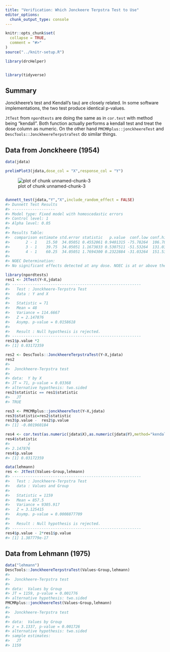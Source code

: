 ```yaml
---
title: "Verification: Which Jonckeere Terpstra Test to Use"
editor_options:
  chunk_output_type: console
---
```


```r
knitr::opts_chunk$set(
  collapse = TRUE,
  comment = "#>"
)
source("../knitr-setup.R")
```

```r
library(drcHelper)
```



```r

library(tidyverse)
```

## Summary

Jonckheere's test and Kendall's tau) are closely related. In some software implementations, the two test produce identical p-values.

`JtTest` from `npordtests` are doing the same as in `cor.test` with method being "kendall". Both function actually performs a kendall test and treat the dose column as numeric. On the other hand `PMCMRplus::jonckheereTest` and `DescTools::JonckheereTerpstraTest` do similar things.


## Data from Jonckheere (1954)


```r
data(jdata)

prelimPlot3(jdata,dose_col = "X",response_col = "Y")
```

![plot of chunk unnamed-chunk-3](figure/unnamed-chunk-3-1.png)

```r

dunnett_test(jdata,"Y","X",include_random_effect = FALSE)
#> Dunnett Test Results
#> -------------------
#> Model type: Fixed model with homoscedastic errors 
#> Control level: 1 
#> Alpha level: 0.05 
#> 
#> Results Table:
#>  comparison estimate std.error statistic   p.value  conf.low conf.high significant
#>       2 - 1    15.50  34.05051 0.4552061 0.9401315 -75.78264  106.7826       FALSE
#>       3 - 1    39.75  34.05051 1.1673833 0.5307511 -51.53264  131.0326       FALSE
#>       4 - 1    60.25  34.05051 1.7694300 0.2322884 -31.03264  151.5326       FALSE
#> 
#> NOEC Determination:
#> No significant effects detected at any dose. NOEC is at or above the highest tested dose.
```



```r
library(npordtests)
res1 <- JtTest(Y~X,jdata)
#> --------------------------------------------------------- 
#>   Test : Jonckheere-Terpstra Test 
#>   data : Y and X 
#> 
#>   Statistic = 71 
#>   Mean = 48 
#>   Variance = 114.6667 
#>   Z = 2.147876 
#>   Asymp. p-value = 0.0158618 
#> 
#>   Result : Null hypothesis is rejected. 
#> ---------------------------------------------------------
res1$p.value *2
#> [1] 0.03172359
```


```r
res2 <- DescTools::JonckheereTerpstraTest(Y~X,jdata)
res2
#> 
#> 	Jonckheere-Terpstra test
#> 
#> data:  Y by X
#> JT = 71, p-value = 0.03368
#> alternative hypothesis: two.sided
res2$statistic == res1$statistic
#>   JT 
#> TRUE
```



```r
res3 <- PMCMRplus::jonckheereTest(Y~X,jdata)
res3$statistic=res2$statistic
res3$p.value -  res2$p.value
#> [1] -0.001960184
```



```r
res4 <- cor.test(as.numeric(jdata$X),as.numeric(jdata$Y),method="kendall")
res4$statistic
#>        z 
#> 2.147876
res4$p.value
#> [1] 0.03172359
```




```r
data(lehmann)
res <- JtTest(Values~Group,lehmann)
#> --------------------------------------------------------- 
#>   Test : Jonckheere-Terpstra Test 
#>   data : Values and Group 
#> 
#>   Statistic = 1159 
#>   Mean = 857.5 
#>   Variance = 9305.917 
#>   Z = 3.125415 
#>   Asymp. p-value = 0.0008877709 
#> 
#>   Result : Null hypothesis is rejected. 
#> ---------------------------------------------------------
res4$p.value - 2*res1$p.value
#> [1] 1.387779e-17
```


## Data from Lehmann (1975)


```r
data("lehmann")
DescTools::JonckheereTerpstraTest(Values~Group,lehmann)
#> 
#> 	Jonckheere-Terpstra test
#> 
#> data:  Values by Group
#> JT = 1159, p-value = 0.001776
#> alternative hypothesis: two.sided
PMCMRplus::jonckheereTest(Values~Group,lehmann)
#> 
#> 	Jonckheere-Terpstra test
#> 
#> data:  Values by Group
#> z = 3.1337, p-value = 0.001726
#> alternative hypothesis: two.sided
#> sample estimates:
#>   JT 
#> 1159
```

